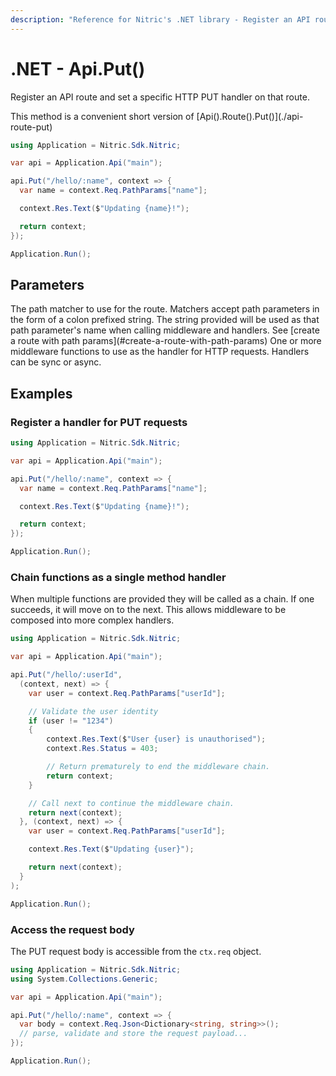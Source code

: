 ```yaml
---
description: "Reference for Nitric's .NET library - Register an API route and set a specific HTTP PUT handler on that route."
---
```


# .NET - Api.Put()

Register an API route and set a specific HTTP PUT handler on that route.

<Note>
  This method is a convenient short version of
  [Api().Route().Put()](./api-route-put)
</Note>

```csharp
using Application = Nitric.Sdk.Nitric;

var api = Application.Api("main");

api.Put("/hello/:name", context => {
  var name = context.Req.PathParams["name"];

  context.Res.Text($"Updating {name}!");

  return context;
});

Application.Run();
```

## Parameters

<Properties>
  <Property name="match" type="string" required>
    The path matcher to use for the route. Matchers accept path parameters in
    the form of a colon prefixed string. The string provided will be used as
    that path parameter's name when calling middleware and handlers. See [create
    a route with path params](#create-a-route-with-path-params)
  </Property>
  <Property
    name="...middleware"
    type="Middleware&lt;HttpContext&gt; or Func&lt;HttpContext, HttpContext&gt;"
    required
  >
    One or more middleware functions to use as the handler for HTTP requests.
    Handlers can be sync or async.
  </Property>
</Properties>

## Examples

### Register a handler for PUT requests

```csharp
using Application = Nitric.Sdk.Nitric;

var api = Application.Api("main");

api.Put("/hello/:name", context => {
  var name = context.Req.PathParams["name"];

  context.Res.Text($"Updating {name}!");

  return context;
});

Application.Run();
```

### Chain functions as a single method handler

When multiple functions are provided they will be called as a chain. If one succeeds, it will move on to the next. This allows middleware to be composed into more complex handlers.

```csharp
using Application = Nitric.Sdk.Nitric;

var api = Application.Api("main");

api.Put("/hello/:userId",
  (context, next) => {
    var user = context.Req.PathParams["userId"];

    // Validate the user identity
    if (user != "1234")
    {
        context.Res.Text($"User {user} is unauthorised");
        context.Res.Status = 403;

        // Return prematurely to end the middleware chain.
        return context;
    }

    // Call next to continue the middleware chain.
    return next(context);
  }, (context, next) => {
    var user = context.Req.PathParams["userId"];

    context.Res.Text($"Updating {user}");

    return next(context);
  }
);

Application.Run();
```

### Access the request body

The PUT request body is accessible from the `ctx.req` object.

```csharp
using Application = Nitric.Sdk.Nitric;
using System.Collections.Generic;

var api = Application.Api("main");

api.Put("/hello/:name", context => {
  var body = context.Req.Json<Dictionary<string, string>>();
  // parse, validate and store the request payload...
});

Application.Run();
```

